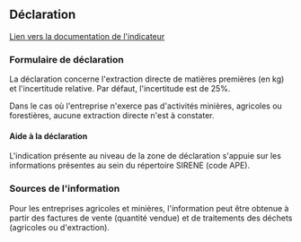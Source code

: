 ## Déclaration

[Lien vers la documentation de l'indicateur](/docs/empreinte-societale/indicateurs/mat)

### Formulaire de déclaration

La déclaration concerne l'extraction directe de matières premières (en kg) et l'incertitude relative. Par défaut, l'incertitude est de 25%.

Dans le cas où l'entreprise n'exerce pas d'activités minières, agricoles ou forestières, aucune extraction directe n'est à constater.

#### Aide à la déclaration

L'indication présente au niveau de la zone de déclaration s'appuie sur les informations présentes au sein du répertoire SIRENE (code APE).

### Sources de l'information

Pour les entreprises agricoles et minières, l'information peut être obtenue à partir des factures de vente (quantité vendue) et de traitements des déchets (agricoles ou d'extraction).
